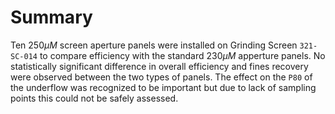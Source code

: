 # Summary

Ten $250 \mu M$ screen aperture panels were installed on Grinding Screen `321-SC-014` to compare efficiency with the standard $230 \mu M$ apperture panels. No statistically significant difference in overall efficiency and fines recovery were observed between the two types of panels. The effect on the `P80` of the underflow was recognized to be important but due to lack of sampling points this could not be safely assessed.